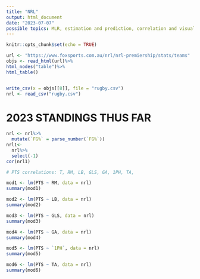 ```yaml
---
title: "NRL"
output: html_document
date: "2023-07-07"
possible topics: MLR, estimation and prediction, correlation and visualizations
---
```


```r
knitr::opts_chunk$set(echo = TRUE)
```

```r
url <- "https://www.foxsports.com.au/nrl/nrl-premiership/stats/teams"
objs <- read_html(url)%>%
html_nodes("table")%>%
html_table()


write_csv(x = objs[[8]], file = "rugby.csv")
nrl <- read_csv("rugby.csv")
```

# 2023 STANDINGS THUS FAR 

```r
nrl <- nrl%>%
  mutate(`FG%` = parse_number(`FG%`))
nrl1<-
  nrl%>%
  select(-1)
cor(nrl1)

# PTS correlations: T, RM, LB, GLS, GA, 1PH, TA, 
```

```r
mod1 <- lm(PTS ~ RM, data = nrl)
summary(mod1)
```

```r
mod2 <- lm(PTS ~ LB, data = nrl)
summary(mod2)
```

```r
mod3 <- lm(PTS ~ GLS, data = nrl)
summary(mod3)
```

```r
mod4 <- lm(PTS ~ GA, data = nrl)
summary(mod4)
```

```r
mod5 <- lm(PTS ~ `1PH`, data = nrl)
summary(mod5)
```

```r
mod6 <- lm(PTS ~ TA, data = nrl)
summary(mod6)
```


